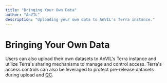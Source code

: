```yaml
---
title: "Bringing Your Own Data"
author: "AnVIL"
description: "Uploading your own data to AnVIL's Terra instance."
---
```


# Bringing Your Own Data

Users can also upload their own datasets to AnVIL's Terra instance and utilize Terra's sharing mechanisms to manage and control access. Terra's access controls can also be leveraged to protect pre-release datasets during upload and [QC](/learn/data-submitters/submission-guide/ingesting-data#42-validation-steps-automated).
